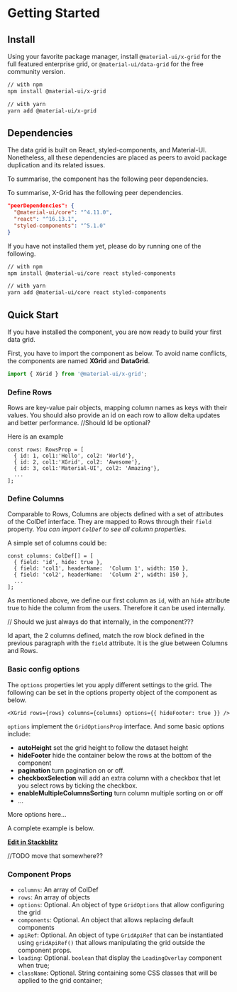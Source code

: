 
<Meta title="1. Docs/1. Getting Started" component={XGrid} />

# Getting Started

## Install

Using your favorite package manager, install `@material-ui/x-grid` for the full featured enterprise grid, or `@material-ui/data-grid` for the free community version.

```sh
// with npm
npm install @material-ui/x-grid

// with yarn
yarn add @material-ui/x-grid
```

## Dependencies

The data grid is built on React, styled-components, and Material-UI.
Nonetheless, all these dependencies are placed as peers to avoid package duplication and its related issues.

To summarise, the component has the following peer dependencies.

To summarise, X-Grid has the following peer dependencies.

```json
"peerDependencies": {
  "@material-ui/core": "^4.11.0",
  "react": "^16.13.1",
  "styled-components": "^5.1.0"
}
```

If you have not installed them yet, please do by running one of the following.

```sh
// with npm
npm install @material-ui/core react styled-components

// with yarn
yarn add @material-ui/core react styled-components
```

## Quick Start

If you have installed the component, you are now ready to build your first data grid.

First, you have to import the component as below.
To avoid name conflicts, the components are named **XGrid** and **DataGrid**.

```js
import { XGrid } from '@material-ui/x-grid';
```

### Define Rows

Rows are key-value pair objects, mapping column names as keys with their values.
You should also provide an id on each row to allow delta updates and better performance. //Should Id be optional?

Here is an example

```tsx
const rows: RowsProp = [
  { id: 1, col1:'Hello', col2: 'World'},
  { id: 2, col1:'XGrid', col2: 'Awesome'},
  { id: 3, col1:'Material-UI', col2: 'Amazing'},
  ...
];
```

### Define Columns

Comparable to Rows, Columns are objects defined with a set of attributes of the ColDef interface.
They are mapped to Rows through their `field` property.
_You can import `ColDef` to see all column properties._

A simple set of columns could be:

```tsx
const columns: ColDef[] = [
  { field: 'id', hide: true },
  { field: 'col1', headerName:  'Column 1', width: 150 },
  { field: 'col2', headerName:  'Column 2', width: 150 },
  ...
];
```

As mentioned above, we define our first column as `id`, with an `hide` attribute true to hide the column from the users. Therefore it can be used internally.

// Should we just always do that internally, in the component???

Id apart, the 2 columns defined, match the row block defined in the previous paragraph with the `field` attribute. It is the glue between Columns and Rows.

### Basic config options

The `options` properties let you apply different settings to the grid. The following can be set in the options property object of the component as below.

`<XGrid rows={rows} columns={columns} options={{ hideFooter: true }} />`

`options` implement the `GridOptionsProp` interface. And some basic options include:

- **autoHeight** set the grid height to follow the dataset height
- **hideFooter** hide the container below the rows at the bottom of the component
- **pagination** turn pagination on or off.
- **checkboxSelection** will add an extra column with a checkbox that let you select rows by ticking the checkbox.
- **enableMultipleColumnsSorting** turn column multiple sorting on or off
- ...

More options here...

A complete example is below.

<QuickStartDemo />

**[Edit in Stackblitz](https://stackblitz.com/edit/x-grid-overview-demo)**

//TODO move that somewhere??

### Component Props

- `columns`: An array of ColDef
- `rows`: An array of objects
- `options`: Optional. An object of type `GridOptions` that allow configuring the grid
- `components`: Optional. An object that allows replacing default components
- `apiRef`: Optional. An object of type `GridApiRef` that can be instantiated using `gridApiRef()` that allows manipulating the grid outside the component props.
- `loading`: Optional. `boolean` that display the `LoadingOverlay` component when true;
- `className`: Optional. String containing some CSS classes that will be applied to the grid container;
